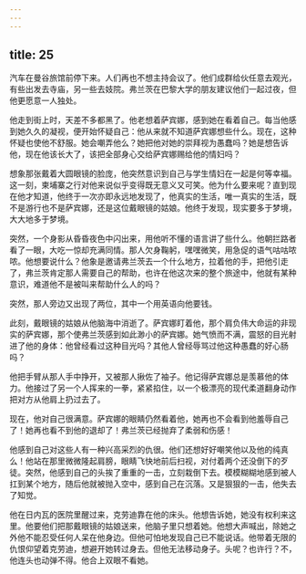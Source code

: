 ```yaml
---
---
---
```

title: 25
---



汽车在曼谷旅馆前停下来。人们再也不想主持会议了。他们成群给伙任意去观光，有些出发去寺庙，另一些去妓院。弗兰茨在巴黎大学的朋友建议他们一起过夜，但他更愿意一人独处。

他走到街上时，天差不多都黑了。他老想着萨宾娜，感到她在看着自己。每当他感到她久久的凝视，便开始怀疑自己：他从来就不知道萨宾娜想些什么。现在，这种怀疑也使他不舒服。她会嘲弄他么？她把他对她的崇拜视为愚蠢吗？她是想告诉他，现在他该长大了，该把全部身心交给萨宾娜赐给他的情妇吗？

想象那张戴着大圆眼镜的脸庞，他突然意识到自己与学生情妇在一起是何等幸福。这一刻，柬埔寨之行对他来说似乎变得既无意义又可笑。他为什么要来呢？直到现在他才知道，他终于一次亦即永远地发现了，他真实的生活，唯一真实的生活，既不是游行也不是萨宾娜，还是这位戴眼镜的姑娘。他终于发现，现实要多于梦境，大大地多于梦境。

突然，一个身影从昏昏夜色中闪出来，用他听不懂的语言讲了些什么。他朝拦路者看了一眼，大吃一惊却充满同情。那人欠身鞠躬，嘿嘿微笑，用急促的语气咕咕哝哝。他想要说什么？他象是邀请弗兰茨去一个什么地方，拉着他的手，把他引走了，弗兰茨肯定那人需要自己的帮助，也许在他这次来的整个旅途中，他就有某种意识，难道他不是被叫来帮助什么人的吗？

突然，那人旁边又出现了两位，其中一个用英语向他要钱。

此刻，戴眼镜的姑娘从他脑海中消逝了。萨宾娜盯着他，那个肩负伟大命运的非现实的萨宾娜，那个使弗兰茨感到如此渺小的萨宾娜。她气愤而不满，震怒的目光射进了他的身体：他曾经看过这种目光吗？其他人曾经辱骂过他这种愚蠢的好心肠吗？

他把手臂从那人手中挣开，又被那人揪佐了袖子。他记得萨宾娜总是羡慕他的体力。他接过了另一个人挥来的一拳，紧紧掐住，以一个极漂亮的现代柔道翻身动作把对方从他肩上扔过去了。

现在，他对自己很满意。萨宾娜的眼睛仍然看着他，她再也不会看到他羞辱自己了！她再也看不到他的退却了！弗兰茨已经抛弃了柔弱和伤感！

他感到自己对这些人有一种兴高采烈的仇很。他们还想好好嘲笑他以及他的纯真么！他站在那里微微隆起肩膀，眼睛飞快地前后扫视，对付着两个还没倒下的歹徒。突然，他感到自己的头挨了重重的一击，立刻栽倒下去。模模糊糊地感到被人扛到某个地方，随后他就被抛入空中，感到自己在沉落。又是狠狠的一击，他失去了知觉。

他在日内瓦的医院里醒过来，克劳迪靠在他的床头。他想告诉她，她没有权利来这里。他要他们把那戴眼镜的姑娘送来，他脑子里只想着她。他想大声喊出，除她之外他不能忍受任何人呆在他身边。但他可怕地发现自己已不能说话。他带着无限的仇恨仰望着克劳迪，想避开她转过身去。但他无法移动身子。头呢？也许行？不，他连头也动弹不得。他合上双眼不看她。